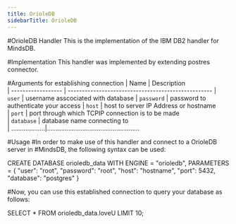 ```yaml
---
title: OrioleDB
sidebarTitle: OrioleDB
---
```


#OrioleDB Handler
This is the implementation of the IBM DB2 handler for MindsDB.

#Implementation
This handler was implemented by extending postres connector.

#Arguments for establishing connection
| Name               | Description                                                                           
| ------------------ | ---------------------------------------------------
| `user`             |  username asscociated with database
| `password`         |  password to authenticate your access
| `host`             |  host to server IP Address or hostname                                         
| `port`             |  port through which TCPIP connection is to be made                  
| `database`         |  database name connecting to                          
| ...................|.................................................... 

#Usage
#In order to make use of this handler and connect to a OrioleDB server in 
#MindsDB, the following syntax can be used:

CREATE DATABASE orioledb_data
WITH ENGINE = "orioledb",
PARAMETERS = { 
  "user": "root",
  "password": "root",
  "host": "hostname",
  "port": 5432,
  "database": "postgres"
}

#Now, you can use this established connection to query your database as follows:

SELECT * FROM orioledb_data.loveU LIMIT 10;
